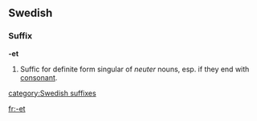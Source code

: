 ==Swedish==
===Suffix===
'''-et'''
# Suffic for definite form singular of ''neuter'' nouns, esp. if they end with [[consonant]].
[[category:Swedish suffixes]]

[[fr:-et]]